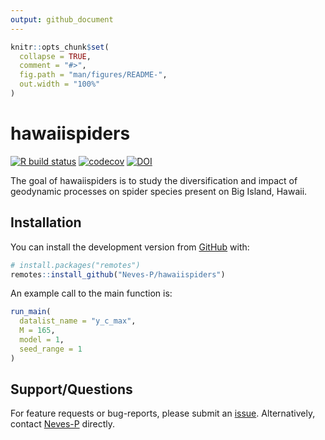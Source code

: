 ```yaml
---
output: github_document
---
```


<!-- README.md is generated from README.Rmd. Please edit that file -->

```r
knitr::opts_chunk$set(
  collapse = TRUE,
  comment = "#>",
  fig.path = "man/figures/README-",
  out.width = "100%"
)
```

# hawaiispiders

<!-- badges: start -->
[![R build status](https://github.com/Neves-P/hawaiispiders/workflows/R-CMD-check/badge.svg)](https://github.com/Neves-P/hawaiispiders/actions)
[![codecov](https://codecov.io/gh/Neves-P/hawaiispiders/branch/master/graph/badge.svg?token=RXzIKuJ8wa)](https://codecov.io/gh/Neves-P/hawaiispiders)
[![DOI](https://zenodo.org/badge/DOI/10.5281/zenodo.4544048.svg)](https://doi.org/10.5281/zenodo.4544041)
<!-- badges: end -->

The goal of hawaiispiders is to study the diversification and impact of geodynamic processes on spider species present on Big Island, Hawaii.

## Installation

You can install the development version from [GitHub](https://github.com/) with:

``` r
# install.packages("remotes")
remotes::install_github("Neves-P/hawaiispiders")
```

An example call to the main function is:
``` r
run_main(
  datalist_name = "y_c_max",
  M = 165,
  model = 1,
  seed_range = 1
)
```

## Support/Questions
For feature requests or bug-reports, please submit an [issue](https://github.com/Neves-P/hawaiispiders/issues/new).
Alternatively, contact [Neves-P](https://github.com/Neves-P) directly.
